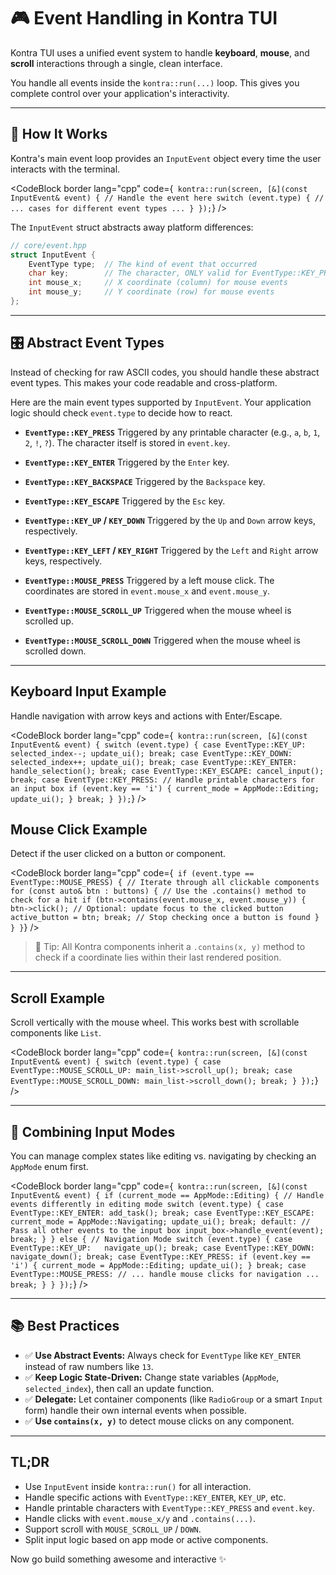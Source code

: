 # 🎮 Event Handling in Kontra TUI

Kontra TUI uses a unified event system to handle **keyboard**, **mouse**, and **scroll** interactions through a single, clean interface.

You handle all events inside the `kontra::run(...)` loop. This gives you complete control over your application's interactivity.

---

## 🧠 How It Works

Kontra's main event loop provides an `InputEvent` object every time the user interacts with the terminal.

<CodeBlock
  border
  lang="cpp"
  code={`
    kontra::run(screen, [&](const InputEvent& event) {
        // Handle the event here
        switch (event.type) {
            // ... cases for different event types ...
        }
    });`}
/>

The `InputEvent` struct abstracts away platform differences:

```cpp
// core/event.hpp
struct InputEvent {
    EventType type;  // The kind of event that occurred
    char key;        // The character, ONLY valid for EventType::KEY_PRESS
    int mouse_x;     // X coordinate (column) for mouse events
    int mouse_y;     // Y coordinate (row) for mouse events
};
```

---

## 🎛️ Abstract Event Types

Instead of checking for raw ASCII codes, you should handle these abstract event types. This makes your code readable and cross-platform.

Here are the main event types supported by `InputEvent`. Your application logic should check `event.type` to decide how to react.

-   **`EventType::KEY_PRESS`**
    Triggered by any printable character (e.g., `a`, `b`, `1`, `2`, `!`, `?`). The character itself is stored in `event.key`.

-   **`EventType::KEY_ENTER`**
    Triggered by the `Enter` key.

-   **`EventType::KEY_BACKSPACE`**
    Triggered by the `Backspace` key.

-   **`EventType::KEY_ESCAPE`**
    Triggered by the `Esc` key.

-   **`EventType::KEY_UP` / `KEY_DOWN`**
    Triggered by the `Up` and `Down` arrow keys, respectively.

-   **`EventType::KEY_LEFT` / `KEY_RIGHT`**
    Triggered by the `Left` and `Right` arrow keys, respectively.

-   **`EventType::MOUSE_PRESS`**
    Triggered by a left mouse click. The coordinates are stored in `event.mouse_x` and `event.mouse_y`.

-   **`EventType::MOUSE_SCROLL_UP`**
    Triggered when the mouse wheel is scrolled up.

-   **`EventType::MOUSE_SCROLL_DOWN`**
    Triggered when the mouse wheel is scrolled down.

---

## Keyboard Input Example

Handle navigation with arrow keys and actions with Enter/Escape.

<CodeBlock
  border
  lang="cpp"
  code={`
    kontra::run(screen, [&](const InputEvent& event) {
        switch (event.type) {
            case EventType::KEY_UP:
                selected_index--;
                update_ui();
                break;
            case EventType::KEY_DOWN:
                selected_index++;
                update_ui();
                break;
            case EventType::KEY_ENTER:
                handle_selection();
                break;
            case EventType::KEY_ESCAPE:
                cancel_input();
                break;
            case EventType::KEY_PRESS:
                // Handle printable characters for an input box
                if (event.key == 'i') {
                    current_mode = AppMode::Editing;
                    update_ui();
                }
                break;
        }
    });`}
/>

## Mouse Click Example

Detect if the user clicked on a button or component.

<CodeBlock
  border
  lang="cpp"
  code={`
    if (event.type == EventType::MOUSE_PRESS) {
        // Iterate through all clickable components
        for (const auto& btn : buttons) {
            // Use the .contains() method to check for a hit
            if (btn->contains(event.mouse_x, event.mouse_y)) {
                btn->click();
                // Optional: update focus to the clicked button
                active_button = btn;
                break; // Stop checking once a button is found
            }
        }
    }`}
/>

> 📌 Tip: All Kontra components inherit a `.contains(x, y)` method to check if a coordinate lies within their last rendered position.

---

## Scroll Example

Scroll vertically with the mouse wheel. This works best with scrollable components like `List`.

<CodeBlock
  border
  lang="cpp"
  code={`
    kontra::run(screen, [&](const InputEvent& event) {
        switch (event.type) {
            case EventType::MOUSE_SCROLL_UP:
                main_list->scroll_up();
                break;
            case EventType::MOUSE_SCROLL_DOWN:
                main_list->scroll_down();
                break;
        }
    });`}
/>

---

## 🤹 Combining Input Modes

You can manage complex states like editing vs. navigating by checking an `AppMode` enum first.

<CodeBlock
  border
  lang="cpp"
  code={`
    kontra::run(screen, [&](const InputEvent& event) {
        if (current_mode == AppMode::Editing) {
            // Handle events differently in editing mode
            switch (event.type) {
                case EventType::KEY_ENTER:
                    add_task();
                    break;
                case EventType::KEY_ESCAPE:
                    current_mode = AppMode::Navigating;
                    update_ui();
                    break;
                default:
                    // Pass all other events to the input box
                    input_box->handle_event(event);
                    break;
            }
        } else { // Navigation Mode
            switch (event.type) {
                case EventType::KEY_UP:   navigate_up(); break;
                case EventType::KEY_DOWN: navigate_down(); break;
                case EventType::KEY_PRESS:
                    if (event.key == 'i') {
                        current_mode = AppMode::Editing;
                        update_ui();
                    }
                    break;
                case EventType::MOUSE_PRESS:
                    // ... handle mouse clicks for navigation ...
                    break;
            }
        }
    });`}
/>

---

## 📚 Best Practices

- ✅ **Use Abstract Events:** Always check for `EventType` like `KEY_ENTER` instead of raw numbers like `13`.
- ✅ **Keep Logic State-Driven:** Change state variables (`AppMode`, `selected_index`), then call an update function.
- ✅ **Delegate:** Let container components (like `RadioGroup` or a smart `Input` form) handle their own internal events when possible.
- ✅ **Use `contains(x, y)`** to detect mouse clicks on any component.

---

## TL;DR

- Use `InputEvent` inside `kontra::run()` for all interaction.
- Handle specific actions with `EventType::KEY_ENTER`, `KEY_UP`, etc.
- Handle printable characters with `EventType::KEY_PRESS` and `event.key`.
- Handle clicks with `event.mouse_x/y` and `.contains(...)`.
- Support scroll with `MOUSE_SCROLL_UP` / `DOWN`.
- Split input logic based on app mode or active components.

Now go build something awesome and interactive ✨
